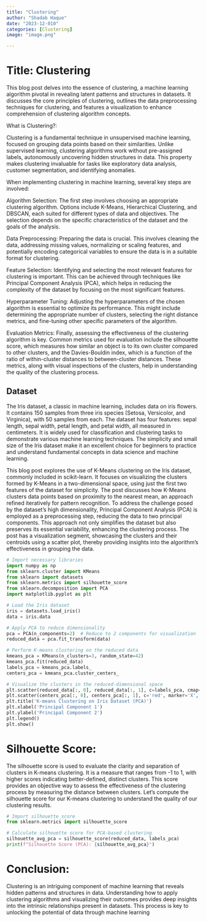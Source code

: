 ```yaml
---
title: "Clustering"
author: "Shadab Haque"
date: "2023-12-010"
categories: [Clustering]
image: "image.png"

---
```

# Title: Clustering
This blog post delves into the essence of clustering, a machine learning algorithm pivotal in revealing latent patterns and structures in datasets. It discusses the core principles of clustering, outlines the data preprocessing techniques for clustering, and features a visualization to enhance comprehension of clustering algorithm concepts.

What is Clustering?:

Clustering is a fundamental technique in unsupervised machine learning, focused on grouping data points based on their similarities. Unlike supervised learning, clustering algorithms work without pre-assigned labels, autonomously uncovering hidden structures in data. This property makes clustering invaluable for tasks like exploratory data analysis, customer segmentation, and identifying anomalies.

When implementing clustering in machine learning, several key steps are involved:

Algorithm Selection: The first step involves choosing an appropriate clustering algorithm. Options include K-Means, Hierarchical Clustering, and DBSCAN, each suited for different types of data and objectives. The selection depends on the specific characteristics of the dataset and the goals of the analysis.

Data Preprocessing: Preparing the data is crucial. This involves cleaning the data, addressing missing values, normalizing or scaling features, and potentially encoding categorical variables to ensure the data is in a suitable format for clustering.

Feature Selection: Identifying and selecting the most relevant features for clustering is important. This can be achieved through techniques like Principal Component Analysis (PCA), which helps in reducing the complexity of the dataset by focusing on the most significant features.

Hyperparameter Tuning: Adjusting the hyperparameters of the chosen algorithm is essential to optimize its performance. This might include determining the appropriate number of clusters, selecting the right distance metrics, and fine-tuning other specific parameters of the algorithm.

Evaluation Metrics: Finally, assessing the effectiveness of the clustering algorithm is key. Common metrics used for evaluation include the silhouette score, which measures how similar an object is to its own cluster compared to other clusters, and the Davies-Bouldin index, which is a function of the ratio of within-cluster distances to between-cluster distances. These metrics, along with visual inspections of the clusters, help in understanding the quality of the clustering process.

## Dataset
The Iris dataset, a classic in machine learning, includes data on iris flowers. It contains 150 samples from three iris species (Setosa, Versicolor, and Virginica), with 50 samples from each. The dataset has four features: sepal length, sepal width, petal length, and petal width, all measured in centimeters. It is widely used for classification and clustering tasks to demonstrate various machine learning techniques. The simplicity and small size of the Iris dataset make it an excellent choice for beginners to practice and understand fundamental concepts in data science and machine learning.


This blog post explores the use of K-Means clustering on the Iris dataset, commonly included in scikit-learn. It focuses on visualizing the clusters formed by K-Means in a two-dimensional space, using just the first two features of the dataset for simplicity. The post discusses how K-Means clusters data points based on proximity to the nearest mean, an approach refined iteratively for pattern recognition. To address the challenge posed by the dataset's high dimensionality, Principal Component Analysis (PCA) is employed as a preprocessing step, reducing the data to two principal components. This approach not only simplifies the dataset but also preserves its essential variability, enhancing the clustering process. The post has a visualization segment, showcasing the clusters and their centroids using a scatter plot, thereby providing insights into the algorithm's effectiveness in grouping the data.


```python
# Import necessary libraries
import numpy as np
from sklearn.cluster import KMeans
from sklearn import datasets
from sklearn.metrics import silhouette_score
from sklearn.decomposition import PCA
import matplotlib.pyplot as plt

# Load the Iris dataset
iris = datasets.load_iris()
data = iris.data

# Apply PCA to reduce dimensionality
pca = PCA(n_components=2)  # Reduce to 2 components for visualization
reduced_data = pca.fit_transform(data)

# Perform K-means clustering on the reduced data
kmeans_pca = KMeans(n_clusters=3, random_state=42)
kmeans_pca.fit(reduced_data)
labels_pca = kmeans_pca.labels_
centers_pca = kmeans_pca.cluster_centers_

# Visualize the clusters in the reduced-dimensional space
plt.scatter(reduced_data[:, 0], reduced_data[:, 1], c=labels_pca, cmap='viridis', s=50, alpha=0.8, edgecolors='w')
plt.scatter(centers_pca[:, 0], centers_pca[:, 1], c='red', marker='X', s=200, label='Cluster Centers')
plt.title('K-means Clustering on Iris Dataset (PCA)')
plt.xlabel('Principal Component 1')
plt.ylabel('Principal Component 2')
plt.legend()
plt.show()


```



# Silhouette Score:

The silhouette score is used to evaluate the clarity and separation of clusters in K-means clustering. It is a measure that ranges from -1 to 1, with higher scores indicating better-defined, distinct clusters. This score provides an objective way to assess the effectiveness of the clustering process by measuring the distance between clusters. Let's compute the silhouette score for our K-means clustering to understand the quality of our clustering results.
```python
# Import silhouette_score
from sklearn.metrics import silhouette_score

# Calculate silhouette score for PCA-based clustering
silhouette_avg_pca = silhouette_score(reduced_data, labels_pca)
print(f"Silhouette Score (PCA): {silhouette_avg_pca}")
```
# Conclusion:
Clustering is an intriguing component of machine learning that reveals hidden patterns and structures in data. Understanding how to apply clustering algorithms and visualizing their outcomes provides deep insights into the intrinsic relationships present in datasets. This process is key to unlocking the potential of data through machine learning

